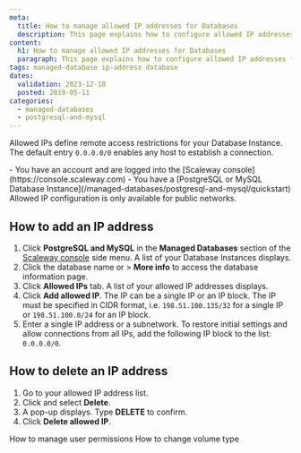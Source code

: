 ```yaml
---
meta:
  title: How to manage allowed IP addresses for Databases
  description: This page explains how to configure allowed IP addresses for Databases
content:
  h1: How to manage allowed IP addresses for Databases
  paragraph: This page explains how to configure allowed IP addresses for Databases
tags: managed-database ip-address database
dates:
  validation: 2023-12-18
  posted: 2019-05-11
categories:
  - managed-databases
  - postgresql-and-mysql
---
```


Allowed IPs define remote access restrictions for your Database Instance. The default entry `0.0.0.0/0` enables any host to establish a connection.

<Macro id="iam-requirements" />

<Message type="requirement">
  - You have an account and are logged into the [Scaleway console](https://console.scaleway.com)
  - You have a [PostgreSQL or MySQL Database Instance](/managed-databases/postgresql-and-mysql/quickstart)
</Message>

<Message type="note">
  Allowed IP configuration is only available for public networks.
</Message>

## How to add an IP address

1. Click **PostgreSQL and MySQL** in the **Managed Databases** section of the [Scaleway console](https://console.scaleway.com) side menu. A list of your Database Instances displays.
2. Click the database name or <Icon name="more" /> > **More info** to access the database information page.
3. Click **Allowed IPs** tab. A list of your allowed IP addresses displays.
4. Click **Add allowed IP**. The IP can be a single IP or an IP block.
    <Message type="note">
      The IP must be specified in CIDR format, i.e. `198.51.100.135/32` for a single IP or `198.51.100.0/24` for an IP block.
    </Message>
5. Enter a single IP address or a subnetwork.
    <Message type="note">
      To restore initial settings and allow connections from all IPs, add the following IP block to the list: `0.0.0.0/0`.
    </Message>

## How to delete an IP address

1. Go to your allowed IP address list.
2. Click <Icon name="more" /> and select **Delete**.
3. A pop-up displays. Type **DELETE** to confirm.
4. Click **Delete allowed IP**.

<Navigation title="See also">
  <PreviousButton to="/managed-databases/postgresql-and-mysql/how-to/manage-permissions/">How to manage user permissions</PreviousButton>
  <NextButton to="/managed-databases/postgresql-and-mysql/how-to/change-volume-type/">How to change volume type</NextButton>
</Navigation>
